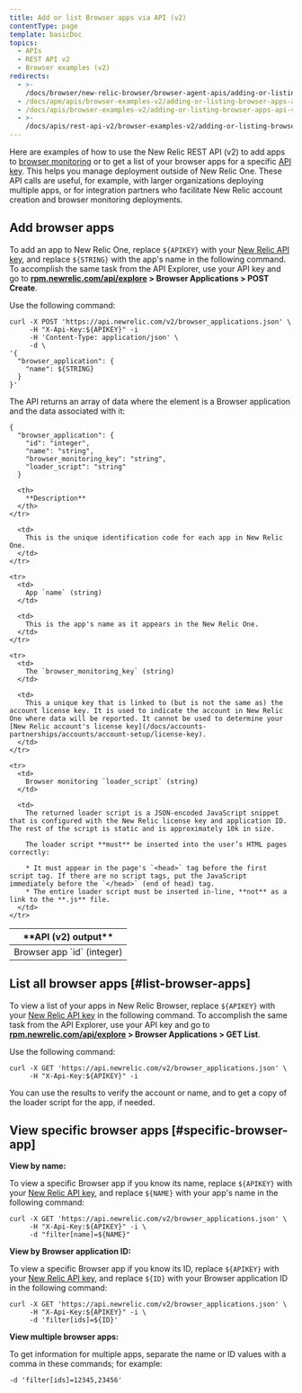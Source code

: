 ```yaml
---
title: Add or list Browser apps via API (v2)
contentType: page
template: basicDoc
topics:
  - APIs
  - REST API v2
  - Browser examples (v2)
redirects:
  - >-
    /docs/browser/new-relic-browser/browser-agent-apis/adding-or-listing-browser-apps-api-v2
  - /docs/apm/apis/browser-examples-v2/adding-or-listing-browser-apps-api-v2
  - /docs/apis/browser-examples-v2/adding-or-listing-browser-apps-api-v2
  - >-
    /docs/apis/rest-api-v2/browser-examples-v2/adding-or-listing-browser-apps-api-v2
---
```


Here are examples of how to use the New Relic REST API (v2) to add apps to [browser monitoring](/docs/browser/new-relic-browser/welcome-new-relic-browser/new-relic-browser) or to get a list of your browser apps for a specific [API key](/docs/apis/rest-api-v2/requirements/api-keys). This helps you manage deployment outside of New Relic One. These API calls are useful, for example, with larger organizations deploying multiple apps, or for integration partners who facilitate New Relic account creation and browser monitoring deployments.

## Add browser apps

To add an app to New Relic One, replace `${APIKEY}` with your [New Relic API key](/docs/apis/rest-api-v2/requirements/api-keys#rest-api-key), and replace `${STRING}` with the app's name in the following command. To accomplish the same task from the API Explorer, use your API key and go to **[rpm.newrelic.com/api/explore](https://rpm.newrelic.com/api/explore) > Browser Applications > POST Create**.

Use the following command:

```
curl -X POST 'https://api.newrelic.com/v2/browser_applications.json' \
     -H "X-Api-Key:${APIKEY}" -i 
     -H 'Content-Type: application/json' \
     -d \
'{
  "browser_application": {
    "name": ${STRING}
  }
}'
```

The API returns an array of data where the element is a Browser application and the data associated with it:

```
{
  "browser_application": {
    "id": "integer",
    "name": "string",
    "browser_monitoring_key": "string",
    "loader_script": "string"
  }
```

<Table>
  <thead>
    <tr>
      <th width={250}>
        **API (v2) output**
      </th>

      <th>
        **Description**
      </th>
    </tr>
  </thead>

  <tbody>
    <tr>
      <td>
        Browser app `id` (integer)
      </td>

      <td>
        This is the unique identification code for each app in New Relic One.
      </td>
    </tr>

    <tr>
      <td>
        App `name` (string)
      </td>

      <td>
        This is the app's name as it appears in the New Relic One.
      </td>
    </tr>

    <tr>
      <td>
        The `browser_monitoring_key` (string)
      </td>

      <td>
        This a unique key that is linked to (but is not the same as) the account license key. It is used to indicate the account in New Relic One where data will be reported. It cannot be used to determine your [New Relic account's license key](/docs/accounts-partnerships/accounts/account-setup/license-key).
      </td>
    </tr>

    <tr>
      <td>
        Browser monitoring `loader_script` (string)
      </td>

      <td>
        The returned loader script is a JSON-encoded JavaScript snippet that is configured with the New Relic license key and application ID. The rest of the script is static and is approximately 10k in size.

        The loader script **must** be inserted into the user’s HTML pages correctly:

        * It must appear in the page's `<head>` tag before the first script tag. If there are no script tags, put the JavaScript immediately before the `</head>` (end of head) tag.
        * The entire loader script must be inserted in-line, **not** as a link to the **.js** file.
      </td>
    </tr>
  </tbody>
</Table>

## List all browser apps [#list-browser-apps]

To view a list of your apps in New Relic Browser, replace `${APIKEY}` with your [New Relic API key](/docs/apis/rest-api-v2/requirements/api-keys#rest-api-key) in the following command. To accomplish the same task from the API Explorer, use your API key and go to **[rpm.newrelic.com/api/explore](https://rpm.newrelic.com/api/explore) > Browser Applications > GET List**.

Use the following command:

```
curl -X GET 'https://api.newrelic.com/v2/browser_applications.json' \
     -H "X-Api-Key:${APIKEY}" -i
```

You can use the results to verify the account or name, and to get a copy of the loader script for the app, if needed.

## View specific browser apps [#specific-browser-app]

**View by name:**

To view a specific Browser app if you know its name, replace `${APIKEY}` with your [New Relic API key](/docs/apis/rest-api-v2/requirements/api-keys#rest-api-key), and replace `${NAME}` with your app's name in the following command:

```
curl -X GET 'https://api.newrelic.com/v2/browser_applications.json' \
     -H "X-Api-Key:${APIKEY}" -i \
     -d "filter[name]=${NAME}"
```

**View by Browser application ID:**

To view a specific Browser app if you know its ID, replace `${APIKEY}` with your [New Relic API key](/docs/apis/rest-api-v2/requirements/api-keys#rest-api-key), and replace `${ID}` with your Browser application ID in the following command:

```
curl -X GET 'https://api.newrelic.com/v2/browser_applications.json' \
     -H "X-Api-Key:${APIKEY}" -i \
     -d 'filter[ids]=${ID}'
```

**View multiple browser apps:**

To get information for multiple apps, separate the name or ID values with a comma in these commands; for example:

```
-d 'filter[ids]=12345,23456'
```
